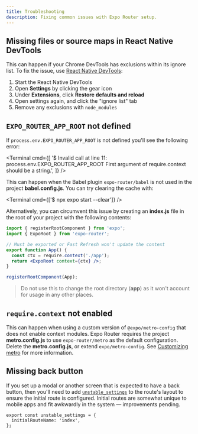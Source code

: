 ```yaml
---
title: Troubleshooting
description: Fixing common issues with Expo Router setup.
---
```



## Missing files or source maps in React Native DevTools

This can happen if your Chrome DevTools has exclusions within its ignore list. To fix the issue, use [React Native DevTools](https://reactnative.dev/docs/react-native-devtools):

1. Start the React Native DevTools
2. Open **Settings** by clicking the gear icon
3. Under **Extensions**, click **Restore defaults and reload**
4. Open settings again, and click the "ignore list" tab
5. Remove any exclusions with `node_modules`

## `EXPO_ROUTER_APP_ROOT` not defined

If `process.env.EXPO_ROUTER_APP_ROOT` is not defined you'll see the following error:

<Terminal
  cmd={[
    '$ Invalid call at line 11: process.env.EXPO_ROUTER_APP_ROOT First argument of require.context should be a string.',
  ]}
/>

This can happen when the Babel plugin `expo-router/babel` is not used in the project **babel.config.js**. You can try clearing the cache with:

<Terminal cmd={['$ npx expo start --clear']} />

Alternatively, you can circumvent this issue by creating an **index.js** file in the root of your project with the following contents:

```jsx index.js
import { registerRootComponent } from 'expo';
import { ExpoRoot } from 'expo-router';

// Must be exported or Fast Refresh won't update the context
export function App() {
  const ctx = require.context('./app');
  return <ExpoRoot context={ctx} />;
}

registerRootComponent(App);
```

> Do not use this to change the root directory (**app**) as it won't account for usage in any other places.

## `require.context` not enabled

This can happen when using a custom version of `@expo/metro-config` that does not enable context modules. Expo Router requires the project **metro.config.js** to use `expo-router/metro` as the default configuration. Delete the **metro.config.js**, or extend `expo/metro-config`. See [Customizing metro](/guides/customizing-metro/) for more information.

## Missing back button

If you set up a modal or another screen that is expected to have a back button, then you'll need to add [`unstable_settings`](/router/advanced/router-settings/) to the route's layout to ensure the initial route is configured. Initial routes are somewhat unique to mobile apps and fit awkwardly in the system &mdash; improvements pending.

```tsx app/_layout.tsx
export const unstable_settings = {
  initialRouteName: 'index',
};
```
